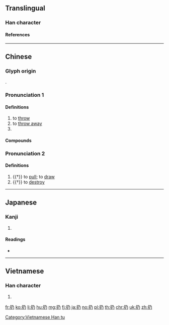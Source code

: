 {{character info/new}}
==Translingual==

===Han character===
{{Han char|rn=64|rad=手|as=02|sn=5|four=57027|canj=QNHS|ids=⿰扌乃}}

====References====
{{Han ref|kx=0417.130|dkj=11782|dj=0764.010|hdz=31828.010|uh=6254}}

----

==Chinese==
{{zh-forms}}

===Glyph origin===
{{Han etym}}
{{Han compound|手|乃|ls=psc|c1=s|c2=p|t1=hand}}.

===Pronunciation 1===
{{zh-pron
|m=rēng
|c=jing4,wing1
|h=
|mn=xm,qz,tp:lêng/zz,kh:jêng
|mn-t=rêng5
|w=3zen
|mc=1
|oc=1
|ma=Zh-reng.ogg
|cat=v,pn
}}

====Definitions====
{{zh-hanzi}}

# to [[throw]]
# to [[throw away]]
# {{surname|lang=zh}}

====Compounds====
{{zh-der|扔下|扔崩|扔掉|扔棄}}

===Pronunciation 2===
{{zh-pron
|m=rèng
|mc=2
|oc=2
|cat=v
}}

====Definitions====
{{zh-hanzi}}

# {{†}} to [[pull]]; to [[draw]]
# {{†}} to [[destroy]]

----

==Japanese==

===Kanji===
{{ja-kanji|grade=|rs=手02}}

# {{defn|lang=ja|sort=手02}}

====Readings====
* {{ja-readings|on=じょう (jō), にょう (nyō)|kun=[[よる]] (yoru), [[ふれる]] (fureru), [[すてる]] (suteru)}}

----

==Vietnamese==

===Han character===
{{vi-readings|rs=手02|hanviet=[[nẫy]], [[nhưng]], [[nảy]], [[nẩy]], [[nới]]}}

# {{defn|lang=vi|sort=手02}}

[[Category:Vietnamese Han tu]]

[[fr:扔]]
[[ko:扔]]
[[li:扔]]
[[hu:扔]]
[[mg:扔]]
[[fj:扔]]
[[ja:扔]]
[[no:扔]]
[[pl:扔]]
[[th:扔]]
[[chr:扔]]
[[uk:扔]]
[[zh:扔]]